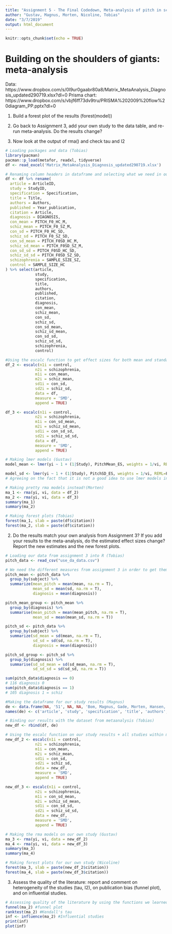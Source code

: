 ```yaml
---
title: "Assignment 5 - The Final Codedown, Meta-analysis of pitch in schizophrenia"
author: "Gustav, Magnus, Morten, Nicoline, Tobias"
date: "3/7/2019"
output: html_document
---
```


```r
knitr::opts_chunk$set(echo = TRUE)
```

# Building on the shoulders of giants: meta-analysis
Data: https://www.dropbox.com/s/0l9ur0gaabr80a8/Matrix_MetaAnalysis_Diagnosis_updated290719.xlsx?dl=0
Prisma chart: https://www.dropbox.com/s/vbjf6ff73dv9tru/PRISMA%202009%20flow%20diagram_PP.pptx?dl=0 

1. Build a forest plot of the results (forest(model))
 
2. Go back to Assignment 3, add your own study to the data table, and re-run meta-analysis. Do the results change?

3. Now look at the output of rma() and check tau and I2

```r
# Loading packages and data (Tobias)
library(pacman)
pacman::p_load(metafor, readxl, tidyverse)
df <- read_excel('Matrix_MetaAnalysis_Diagnosis_updated290719.xlsx')

# Renaming column headers in dataframe and selecting what we need in our analysis (Nicoline) 
df <- df %>% rename(
  article = ArticleID,
  study = StudyID,
  specification = Specification,
  title = Title,
  authors = Authors,
  published = Year_publication,
  citation = Article,
  diagnosis = DIAGNOSIS,
  con_mean = PITCH_F0_HC_M,
  schiz_mean = PITCH_F0_SZ_M,
  con_sd = PITCH_F0_HC_SD,
  schiz_sd = PITCH_F0_SZ_SD,
  con_sd_mean = PITCH_F0SD_HC_M,
  schiz_sd_mean = PITCH_F0SD_SZ_M,
  con_sd_sd = PITCH_F0SD_HC_SD,
  schiz_sd_sd = PITCH_F0SD_SZ_SD,
  schizophrenia = SAMPLE_SIZE_SZ,
  control = SAMPLE_SIZE_HC
) %>% select(article,
             study,
             specification,
             title,
             authors,
             published,
             citation,
             diagnosis,
             con_mean,
             schiz_mean,
             con_sd,
             schiz_sd,
             con_sd_mean,
             schiz_sd_mean,
             con_sd_sd,
             schiz_sd_sd,
             schizophrenia,
             control)

#Using the escalc function to get effect sizes for both mean and standard deviation (Magnus)
df_2 <- escalc(n1i = control,
             n2i = schizophrenia,
             m1i = con_mean,
             m2i = schiz_mean,
             sd1i = con_sd,
             sd2i = schiz_sd,
             data = df,
             measure = 'SMD',
             append = TRUE)

df_3 <- escalc(n1i = control,
             n2i = schizophrenia,
             m1i = con_sd_mean,
             m2i = schiz_sd_mean,
             sd1i = con_sd_sd,
             sd2i = schiz_sd_sd,
             data = df,
             measure = 'SMD',
             append = TRUE)

# Making lmer models (Gustav)
model_mean <- lmer(yi ~ 1 + (1|Study), PitchMean_ES, weights = 1/vi, REML=F, control = lmerControl(check.nobs.vs.nlev="ignore", check.nobs.vs.nRE="ignore"))

model_sd <- lmer(yi ~ 1 + (1|Study), PitchSD_ES, weights = 1/vi, REML=F, control = lmerControl(check.nobs.vs.nlev="ignore", check.nobs.vs.nRE="ignore"))
# Agreeing on the fact that it is not a good idea to use lmer models in this case ;) 

# Making pretty rma models instead!(Morten)
ma_1 <- rma(yi, vi, data = df_2)
ma_2 <- rma(yi, vi, data = df_3)
summary(ma_1)
summary(ma_2)

# Making forest plots (Tobias)
forest(ma_1, slab = paste(df$citation))
forest(ma_2, slab = paste(df$citation))
```


2. Do the results match your own analysis from Assignment 3? If you add your results to the meta-analysis, do the estimated effect sizes change? Report the new estimates and the new forest plots.
```r
# Loading our data from assignment 3 into R (Tobias)
pitch_data <- read_csv("use_da_data.csv") 

# We need the different measures from assignment 3 in order to get them into the metaanalysis (Nicoline)
pitch_mean <- pitch_data %>% 
  group_by(subject) %>% 
  summarize(mean_pitch = mean(mean, na.rm = T), 
            mean_sd = mean(sd, na.rm = T),
            diagnosis = mean(diagnosis))

pitch_mean_group <- pitch_mean %>% 
  group_by(diagnosis) %>% 
  summarise(mean_pitch = mean(mean_pitch, na.rm = T), 
            mean_sd = mean(mean_sd, na.rm = T))

pitch_sd <- pitch_data %>% 
  group_by(subject) %>% 
  summarize(sd_mean = sd(mean, na.rm = T), 
            sd_sd = sd(sd, na.rm = T),
            diagnosis = mean(diagnosis))

pitch_sd_group <- pitch_sd %>% 
  group_by(diagnosis) %>% 
  summarise(sd_sd_mean = sd(sd_mean, na.rm = T), 
            sd_sd_sd = sd(sd_sd, na.rm = T))

sum(pitch_data$diagnosis == 0)
# 116 diagnosis 0
sum(pitch_data$diagnosis == 1)
# 105 diagnosis 1 = schiz

#Making the dataframe for our study results (Magnus)
de <- data.frame(NA, '51', NA, NA, 'Bom, Magnus, Gade, Morten, Hansen, Grønhøi, Metzsch, Gustav, Schmidt, Nicoline.', '2020', 'Metzsch et al (2020)', NA, 162.4905, 153.9958, 35.69862, 24.01674, 17.40874, 17.07090, 21.71260, 21.11099, 105, 116)
names(de) <- c('article', 'study', 'specification', 'title', 'authors', 'published', 'citation', 'diagnosis', 'con_mean', 'schiz_mean', 'con_sd', 'schiz_sd', 'con_sd_mean', 'schiz_sd_mean', 'con_sd_sd', 'schiz_sd_sd', 'schizophrenia', 'control')

# Binding our results with the dataset from metaanalysis (Tobias)
new_df <- rbind(df, de)

# Using the escalc function on our study results + all studies within metanalysis (Morten)
new_df_2 <- escalc(n1i = control,
             n2i = schizophrenia,
             m1i = con_mean,
             m2i = schiz_mean,
             sd1i = con_sd,
             sd2i = schiz_sd,
             data = new_df,
             measure = 'SMD',
             append = TRUE)

new_df_3 <- escalc(n1i = control,
             n2i = schizophrenia,
             m1i = con_sd_mean,
             m2i = schiz_sd_mean,
             sd1i = con_sd_sd,
             sd2i = schiz_sd_sd,
             data = new_df,
             measure = 'SMD',
             append = TRUE)

# Making the rma models on our own study (Gustav) 
ma_3 <- rma(yi, vi, data = new_df_2)
ma_4 <- rma(yi, vi, data = new_df_3)
summary(ma_3)
summary(ma_4)

# Making forest plots for our own study (Nicoline) 
forest(ma_3, slab = paste(new_df_2$citation))
forest(ma_4, slab = paste(new_df_3$citation))
```


3. Assess the quality of the literature: report and comment on heterogeneity of the studies (tau, I2), on publication bias (funnel plot), and on influential studies.
```r
# Assessing quality of the literature by using the functions we learned about in the lecture (Gustav)
funnel(ma_2) #funnel plot 
ranktest(ma_2) #Kendall's tau 
inf <- influence(ma_2) #Influential studies
print(inf)
plot(inf)
```
